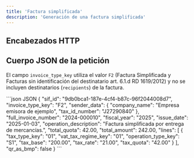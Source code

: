 ```yaml
---
title: 'Factura simplificada'
description: 'Generación de una factura simplificada'
---
```



## Encabezados HTTP

<ClientDefaultHeaders />

## Cuerpo JSON de la petición

El campo `invoice_type_key` utiliza el valor `F2` (Factura Simplificada y Facturas sin identificación del destinatario art. 6.1.d RD 1619/2012) y no se incluyen destinatarios (`recipients`) de la factura.

<CodeGroup>
```json JSON
{
  "sif_id": "9db0bca1-187e-4cf4-b87c-96f2044008d7",
  "invoice_type_key": "F2",
  "sender_data": {
    "company_name": "Empresa emisora de ejemplo",
    "tax_id_number": "J27290840"
  },
  "full_invoice_number": "2024-000010",
  "fiscal_year": "2025",
  "issue_date": "2025-01-03",
  "operation_description": "Factura simplificada por entrega de mercancías.",
  "total_quota": 42.00,
  "total_amount": 242.00,
  "lines": [
    {
      "tax_type_key": "01",
      "vat_tax_regime_key": "01",
      "operation_type_key": "S1",
      "tax_base": "200.00",
      "tax_rate": "21.00",
      "tax_quota": "42.00"
    }
  ],
  "qr_as_bmp": false
}
```
</CodeGroup>
